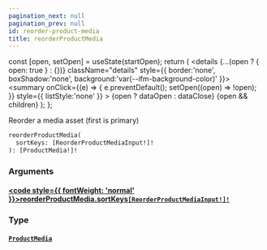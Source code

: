 ```yaml
---
pagination_next: null
pagination_prev: null
id: reorder-product-media
title: reorderProductMedia
---
```









  const [open, setOpen] = useState(startOpen);
  return (
    <details {...(open ? { open: true } : {})} className="details" style={{ border:'none', boxShadow:'none', background:'var(--ifm-background-color)' }}>
      <summary
        onClick={(e) => {
          e.preventDefault();
          setOpen((open) => !open);
        }}
        style={{ listStyle:'none' }}
      >
      {open ? dataOpen : dataClose}
      </summary>
      {open && children}
    </details>
  );
};








Reorder a media asset (first is primary)


```graphql
reorderProductMedia(
  sortKeys: [ReorderProductMediaInput!]!
): [ProductMedia!]!
```




### Arguments

#### [<code style={{ fontWeight: 'normal' }}>reorderProductMedia.<b>sortKeys</b></code>](#)<Bullet />[`[ReorderProductMediaInput!]!`](/schema/types/inputs/reorder-product-media-input.mdx) <Badge class="badge badge--secondary" text="non-null"/> <Badge class="badge badge--secondary" text="input"/> 



### Type

#### [`ProductMedia`](/schema/types/objects/product-media.mdx) <Badge class="badge badge--secondary" text="object"/> 







